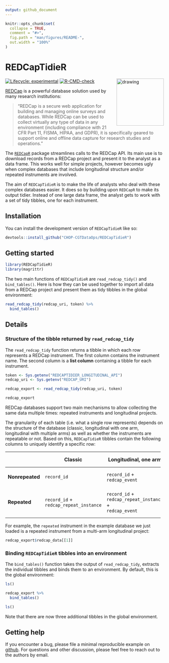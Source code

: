 ```yaml
---
output: github_document
---
```


<!-- README.md is generated from README.Rmd. Please edit that file -->

```r
knitr::opts_chunk$set(
  collapse = TRUE,
  comment = "#>",
  fig.path = "man/figures/README-",
  out.width = "100%"
)
```

# REDCapTidieR

<p align="center">

<img src="man/figures/REDCapTidieR.png" alt="drawing" width="150" align="right"/>

</p>

<!-- badges: start -->

[![Lifecycle: experimental](https://img.shields.io/badge/lifecycle-experimental-orange.svg)](https://lifecycle.r-lib.org/articles/stages.html#experimental) [![R-CMD-check](https://github.com/CHOP-CGTDataOps/REDCapTidieR/actions/workflows/R-CMD-check.yaml/badge.svg)](https://github.com/CHOP-CGTDataOps/REDCapTidieR/actions/workflows/R-CMD-check.yaml)

<!-- badges: end -->

[REDCap](https://www.project-redcap.org/) is a powerful database solution used by many research institutions:

> "REDCap is a secure web application for building and managing online surveys and databases. While REDCap can be used to collect virtually any type of data in any environment (including compliance with 21 CFR Part 11, FISMA, HIPAA, and GDPR), it is specifically geared to support online and offline data capture for research studies and operations."

The [`REDCapR`](https://ouhscbbmc.github.io/REDCapR/) package streamlines calls to the REDCap API. Its main use is to download records from a REDCap project and present it to the analyst as a data frame. This works well for simple projects, however becomes ugly when complex databases that include longitudinal structure and/or repeated instruments are involved.

The aim of `REDCapTidieR` is to make the life of analysts who deal with these complex databases easier. It does so by building upon `REDCapR` to make its output tidier. Instead of one large data frame, the analyst gets to work with a set of tidy tibbles, one for each instrument.

## Installation

You can install the development version of `REDCapTidieR` like so:

```r
devtools::install_github("CHOP-CGTDataOps/REDCapTidieR")
```

## Getting started

```r
library(REDCapTidieR)
library(magrittr)
```

The two main functions of `REDCapTidieR` are `read_redcap_tidy()` and `bind_tables()`. Here is how they can be used together to import all data from a REDCap project and present them as tidy tibbles in the global environment:

```r
read_redcap_tidy(redcap_uri, token) %>% 
  bind_tables()
```

## Details

### Structure of the tibble returned by `read_redcap_tidy`

The `read_redcap_tidy` function returns a tibble in which each row represents a REDCap instrument. The first column contains the instrument name. The second column is a **list column** containing a tibble for each instrument.

```r
token <- Sys.getenv("REDCAPTIDIER_LONGITUDINAL_API")
redcap_uri <- Sys.getenv("REDCAP_URI")
```

```r
redcap_export <- read_redcap_tidy(redcap_uri, token)

redcap_export
```

REDCap databases support two main mechanisms to allow collecting the same data multiple times: repeated instruments and longitudinal projects.

The granularity of each table (i.e. what a single row represents) depends on the structure of the database (classic, longitudinal with one arm, longitudinal with multiple arms) as well as whether the instruments are repeatable or not. Based on this, `REDCapTidieR` tibbles contain the following columns to uniquely identify a specific row:

+-----------------+--------------------------+-----------------------------+-----------------------------+
|                 | **Classic**              | **Longitudinal, one arm**   | **Longitudinal, multi-arm** |
+=================+==========================+=============================+=============================+
| **Nonrepeated** | `record_id`              | `record_id` +\              | `record_id` +\              |
|                 |                          | `redcap_event`              | `redcap_event` +\           |
|                 |                          |                             | `redcap_arm`                |
+-----------------+--------------------------+-----------------------------+-----------------------------+
| **Repeated**    | `record_id` +\           | `record_id` +\              | `record_id` +\              |
|                 | `redcap_repeat_instance` | `redcap_repeat_instance` +\ | `redcap_repeat_instance` +\ |
|                 |                          | `redcap_event`              | `redcap_event` +\           |
|                 |                          |                             | `redcap_arm`                |
+-----------------+--------------------------+-----------------------------+-----------------------------+

For example, the `repeated` instrument in the example database we just loaded is a repeated instrument from a multi-arm longitudinal project:

```r
redcap_export$redcap_data[[1]]
```

### Binding `REDCapTidieR` tibbles into an environment

The `bind_tables()` function takes the output of `read_redcap_tidy`, extracts the individual tibbles and binds them to an environment. By default, this is the global environment:

```r
ls()
```

```r
redcap_export %>%
  bind_tables()

ls()
```

Note that there are now three additional tibbles in the global environment.

## Getting help

If you encounter a bug, please file a minimal reproducible example on [github](https://github.com/CHOP-CGTDataOps/REDCapTidieR/issues). For questions and other discussion, please feel free to reach out to the authors by email.
